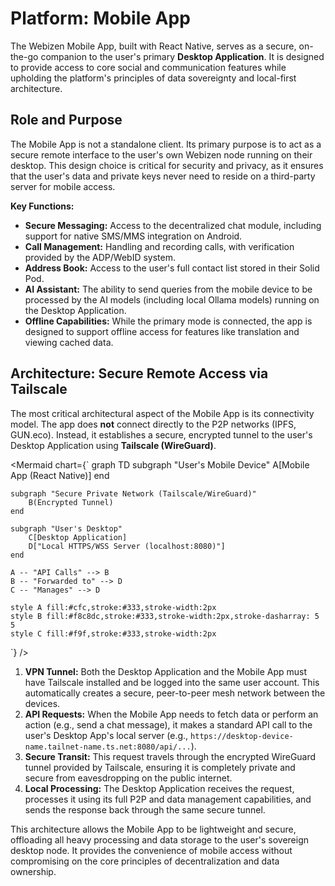 

# Platform: Mobile App

The Webizen Mobile App, built with React Native, serves as a secure, on-the-go companion to the user's primary **Desktop Application**. It is designed to provide access to core social and communication features while upholding the platform's principles of data sovereignty and local-first architecture.

## Role and Purpose

The Mobile App is not a standalone client. Its primary purpose is to act as a secure remote interface to the user's own Webizen node running on their desktop. This design choice is critical for security and privacy, as it ensures that the user's data and private keys never need to reside on a third-party server for mobile access.

**Key Functions:**
-   **Secure Messaging:** Access to the decentralized chat module, including support for native SMS/MMS integration on Android.
-   **Call Management:** Handling and recording calls, with verification provided by the ADP/WebID system.
-   **Address Book:** Access to the user's full contact list stored in their Solid Pod.
-   **AI Assistant:** The ability to send queries from the mobile device to be processed by the AI models (including local Ollama models) running on the Desktop Application.
-   **Offline Capabilities:** While the primary mode is connected, the app is designed to support offline access for features like translation and viewing cached data.

## Architecture: Secure Remote Access via Tailscale

The most critical architectural aspect of the Mobile App is its connectivity model. The app does **not** connect directly to the P2P networks (IPFS, GUN.eco). Instead, it establishes a secure, encrypted tunnel to the user's Desktop Application using **Tailscale (WireGuard)**.

<Mermaid chart={`
graph TD
    subgraph "User's Mobile Device"
        A[Mobile App (React Native)]
    end

    subgraph "Secure Private Network (Tailscale/WireGuard)"
        B(Encrypted Tunnel)
    end

    subgraph "User's Desktop"
        C[Desktop Application]
        D["Local HTTPS/WSS Server (localhost:8080)"]
    end
    
    A -- "API Calls" --> B
    B -- "Forwarded to" --> D
    C -- "Manages" --> D

    style A fill:#cfc,stroke:#333,stroke-width:2px
    style B fill:#f8c8dc,stroke:#333,stroke-width:2px,stroke-dasharray: 5 5
    style C fill:#f9f,stroke:#333,stroke-width:2px
`} />

1.  **VPN Tunnel:** Both the Desktop Application and the Mobile App must have Tailscale installed and be logged into the same user account. This automatically creates a secure, peer-to-peer mesh network between the devices.
2.  **API Requests:** When the Mobile App needs to fetch data or perform an action (e.g., send a chat message), it makes a standard API call to the user's Desktop App's local server (e.g., `https://desktop-device-name.tailnet-name.ts.net:8080/api/...`).
3.  **Secure Transit:** This request travels through the encrypted WireGuard tunnel provided by Tailscale, ensuring it is completely private and secure from eavesdropping on the public internet.
4.  **Local Processing:** The Desktop Application receives the request, processes it using its full P2P and data management capabilities, and sends the response back through the same secure tunnel.

This architecture allows the Mobile App to be lightweight and secure, offloading all heavy processing and data storage to the user's sovereign desktop node. It provides the convenience of mobile access without compromising on the core principles of decentralization and data ownership.
